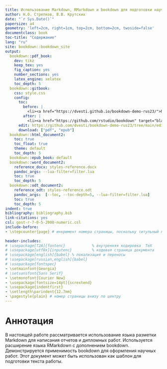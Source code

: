 ```yaml
---
title: Использование Markdown, RMarkdown и bookdown для подготовки научных отчетов и дипломных работ
author: Н.О. Стрелков, В.В. Крутских
date: "`r Sys.Date()`"
papersize: a4
geometry: 'left=2cm, right=1cm, top=2cm, bottom=2cm, twoside=false'
documentclass: book
toc-title: "Содержание"
lang: "ru"
site: bookdown::bookdown_site
output:
  bookdown::pdf_book:
    dev: tikz
    keep_tex: yes
    fig_caption: yes
    number_sections: yes
    latex_engine: xelatex
    toc_depth: 5
  bookdown::gitbook:
    css: style.css
    config:
      toc:
        before: |
          <li><a href="https://dvesti.github.io/bookdown-demo-rus23/">Пример книги на русском</a></li>
        after: |
          <li><a href="https://github.com/rstudio/bookdown" target="blank">Published with bookdown</a></li>
      edit: https://github.com/dvesti/bookdown-demo-rus23/tree/main/edit/master/%s
      download: ["pdf", "epub"]
  bookdown::html_document2:
    toc: true
    toc_float: true
    theme: default
    toc_depth: 5
  bookdown::epub_book: default
  bookdown::word_document2:
    reference_docx: styles-reference.docx
    pandoc_args: --lua-filter=filter.lua
    toc: true
    toc_depth: 5
  bookdown::odt_document2:
    reference_odt: styles-reference.odt
    pandoc_args:  [--toc, --toc-depth=5, --lua-filter=filter.lua]
    toc: true
    toc_depth: 5
indent: true
bibliography: bibliography.bib
link-citations: yes
csl: gost-r-7-0-5-2008-numeric.csl
include-before:
- \stepcounter{page} # инкримент номера страницы, поскольку титульный лист это страница 1
  
header-includes:
# \usepackage[T2A]{fontenc}            % внутренняя кодировка  TeX
# \usepackage[utf8x]{inputenc}         % кодовая страница документа
# \usepackage[english]{babel} % локализация и переносы
# \usepackage[russian,english]{babel}
# \usepackage{fontspec}
- \setmainfont{Georgia}
# \setsansfont{Sans Serif}
- \setmonofont{Courier New}
- \usepackage[fontsize=14pt]{scrextend}
- \usepackage{indentfirst}
- \setlength\parindent{12.7mm}
- \pagestyle{plain} # номер страницы внизу по центру
---
```


# Аннотация {-#index}

В настоящей работе рассматривается использование языка разметки Markdown для написания отчетов и дипломных работ. Используется расширение языка RMarkdown с дополнением bookdown. Демонстрируется применимость bookdown для оформления научных работ. Этот документ может быть использован как шаблон для подготовки текста работы.

